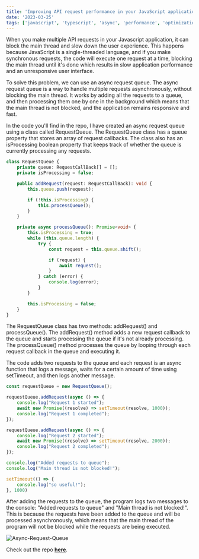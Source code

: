 ```yaml
---
title: 'Improving API request performance in your JavaScript application using an async request queue'
date: '2023-03-25'
tags: ['javascript', 'typescript', 'async', 'performance', 'optimization']
---
```


When you make multiple API requests in your Javascript application, it can block the main thread and slow down the user experience. This happens because JavaScript is a single-threaded language, and if you make synchronous requests, the code will execute one request at a time, blocking the main thread until it's done which results in slow application performance and an unresponsive user interface.

To solve this problem, we can use an async request queue. The async request queue is a way to handle multiple requests asynchronously, without blocking the main thread. It works by adding all the requests to a queue, and then processing them one by one in the background which means that the main thread is not blocked, and the application remains responsive and fast.

In the code you'll find in the repo, I have created an async request queue using a class called RequestQueue. The RequestQueue class has a queue property that stores an array of request callbacks. The class also has an isProcessing boolean property that keeps track of whether the queue is currently processing any requests.

```typescript
class RequestQueue {
    private queue: RequestCallBack[] = [];
    private isProcessing = false;

    public addRequest(request: RequestCallBack): void {
        this.queue.push(request);

        if (!this.isProcessing) {
            this.processQueue();
        }
    }

    private async processQueue(): Promise<void> {
        this.isProcessing = true;
        while (this.queue.length) {
            try {
                const request = this.queue.shift();

                if (request) {
                    await request();
                }
            } catch (error) {
                console.log(error);
            }
        }

        this.isProcessing = false;
    }
}
```

The RequestQueue class has two methods: addRequest() and processQueue(). The addRequest() method adds a new request callback to the queue and starts processing the queue if it's not already processing. The processQueue() method processes the queue by looping through each request callback in the queue and executing it.

The code adds two requests to the queue and each request is an async function that logs a message, waits for a certain amount of time using setTimeout, and then logs another message.

```typescript
const requestQueue = new RequestQueue();

requestQueue.addRequest(async () => {
    console.log("Request 1 started");
    await new Promise((resolve) => setTimeout(resolve, 1000));
    console.log("Request 1 completed");
});

requestQueue.addRequest(async () => {
    console.log("Request 2 started");
    await new Promise((resolve) => setTimeout(resolve, 2000));
    console.log("Request 2 completed");
});

console.log("Added requests to queue");
console.log("Main thread is not blocked!");

setTimeout(() => {
    console.log("so useful!");
}, 1000)
```

After adding the requests to the queue, the program logs two messages to the console: "Added requests to queue" and "Main thread is not blocked!". This is because the requests have been added to the queue and will be processed asynchronously, which means that the main thread of the program will not be blocked while the requests are being executed.

![Async-Request-Queue](/images/async-request-queue.jpeg)

Check out the repo **[here](https://github.com/kx0101/AsyncRequestQueue/blob/main/index.ts)**.
